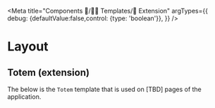 
<Meta title="Components 🧩/👷‍♂️ Templates/📱 Extension"
argTypes={{
    debug: {defaultValue:false,control: {type: 'boolean'}},
}} />

# Layout
## Totem (extension)
The below is the `Totem` template that is used on \[TBD] pages of the application.

<Canvas>
  <Story story={stories.TemplatePageLayoutTotem} name="Totem"/>
</Canvas>
